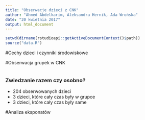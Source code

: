 ```yaml
---
title: "Obserwacje dzieci z CNK"
author: "Ahmed Abdelkarim, Aleksandra Hernik, Ada Wrońska"
date: "20 kwietnia 2017"
output: html_document
---
```


```r
setwd(dirname(rstudioapi::getActiveDocumentContext()$path))
source("data.R")
```


#Cechy dzieci i czynniki środowiskowe


#Obserwacja grupek w CNK
```r

```
### Zwiedzanie razem czy osobno?
* 204 obserwowanych dzieci
* 3 dzieci, które cały czas były w grupce
* 3 dzieci, które cały czas były same


#Analiza eksponatów
```r

```

